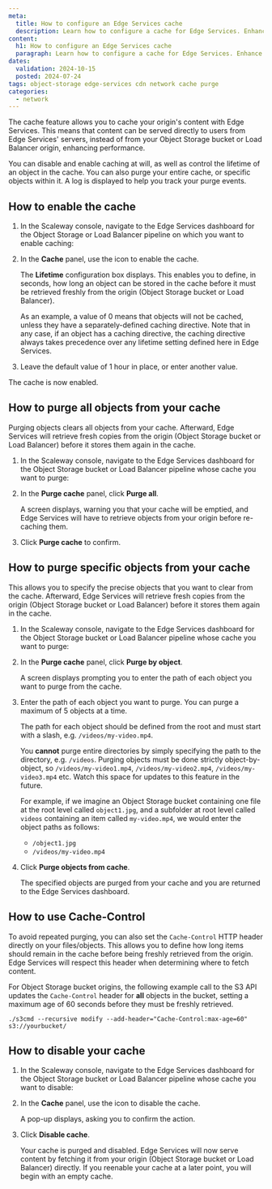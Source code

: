 ```yaml
---
meta:
  title: How to configure an Edge Services cache
  description: Learn how to configure a cache for Edge Services. Enhance performance and finely control your cached objects via purging (cache invalidation).
content:
  h1: How to configure an Edge Services cache
  paragraph: Learn how to configure a cache for Edge Services. Enhance performance and finely control your cached objects via purging (cache invalidation).
dates:
  validation: 2024-10-15
  posted: 2024-07-24
tags: object-storage edge-services cdn network cache purge
categories:
  - network
---
```


The cache feature allows you to cache your origin's content with Edge Services. This means that content can be served directly to users from Edge Services' servers, instead of from your Object Storage bucket or Load Balancer origin, enhancing performance.

You can disable and enable caching at will, as well as control the lifetime of an object in the cache. You can also purge your entire cache, or specific objects within it. A log is displayed to help you track your purge events.

## How to enable the cache

1. In the Scaleway console, navigate to the Edge Services dashboard for the Object Storage or Load Balancer pipeline on which you want to enable caching:

    <Lightbox src="scaleway-edge-services-dashboard.webp" alt="A screenshot of the Edge Services dashboard in the Scaleway console. This is a dashboard for Edge Services on an Object Storage bucket, showing links to the documentation, Scaleway Cockpit, the endpoint, cache settings and a button to disable the pipeline." />

2. In the **Cache** panel, use the <Icon name="toggle" /> icon to enable the cache.

    The **Lifetime** configuration box displays. This enables you to define, in seconds, how long an object can be stored in the cache before it must be retrieved freshly from the origin (Object Storage bucket or Load Balancer).

    <Lightbox src="scaleway-edge-services-cache.webp" />

    <Message type="tip">
    As an example, a value of 0 means that objects will not be cached, unless they have a separately-defined caching directive. Note that in any case, if an object has a caching directive, the caching directive always takes precedence over any lifetime setting defined here in Edge Services.
    </Message>

3. Leave the default value of 1 hour in place, or enter another value.

The cache is now enabled.

## How to purge all objects from your cache

Purging objects clears all objects from your cache. Afterward, Edge Services will retrieve fresh copies from the origin (Object Storage bucket or Load Balancer) before it stores them again in the cache.

1. In the Scaleway console, navigate to the Edge Services dashboard for the Object Storage bucket or Load Balancer pipeline whose cache you want to purge:

    <Lightbox src="scaleway-edge-services-dashboard.webp" alt="A screenshot of the Edge Services dashboard in the Scaleway console. This is a dashboard for Edge Services on an Object Storage bucket, showing links to the documentation, Scaleway Cockpit, the endpoint, cache settings and a button to disable the pipeline." />

2. In the **Purge cache** panel, click **Purge all**.

    <Lightbox src="scaleway-edge-services-purge-cache.webp" />

    A screen displays, warning you that your cache will be emptied, and Edge Services will have to retrieve objects from your origin before re-caching them.
        
3. Click **Purge cache** to confirm.

## How to purge specific objects from your cache

This allows you to specify the precise objects that you want to clear from the cache. Afterward, Edge Services will retrieve fresh copies from the origin (Object Storage bucket or Load Balancer) before it stores them again in the cache.

1. In the Scaleway console, navigate to the Edge Services dashboard for the Object Storage bucket or Load Balancer pipeline whose cache you want to purge:

    <Lightbox src="scaleway-edge-services-dashboard.webp" alt="A screenshot of the Edge Services dashboard in the Scaleway console. This is a dashboard for Edge Services on an Object Storage bucket, showing links to the documentation, Scaleway Cockpit, the endpoint, cache settings and a button to disable the pipeline." />

2. In the **Purge cache** panel, click **Purge by object**.

    <Lightbox src="scaleway-edge-services-purge-cache.webp" />
        
    A screen displays prompting you to enter the path of each object you want to purge from the cache.

    <Lightbox src="scaleway-edge-services-purge-object.webp" />

3. Enter the path of each object you want to purge. You can purge a maximum of 5 objects at a time.

      <Message type="tip">

      The path for each object should be defined from the root and must start with a slash, e.g. `/videos/my-video.mp4`.

      You **cannot** purge entire directories by simply specifying the path to the directory, e.g. `/videos`. Purging objects must be done strictly object-by-object, so `/videos/my-video1.mp4`, `/videos/my-video2.mp4`, `/videos/my-video3.mp4` etc. Watch this space for updates to this feature in the future.

      For example, if we imagine an Object Storage bucket containing one file at the root level called `object1.jpg`, and a subfolder at root level called `videos` containing an item called `my-video.mp4`, we would enter the object paths as follows:

      - `/object1.jpg`
      - `/videos/my-video.mp4`

      </Message>

4. Click **Purge objects from cache**.

    The specified objects are purged from your cache and you are returned to the Edge Services dashboard.

## How to use Cache-Control

To avoid repeated purging, you can also set the `Cache-Control` HTTP header directly on your files/objects. This allows you to define how long items should remain in the cache before being freshly retrieved from the origin. Edge Services will respect this header when determining where to fetch content.

For Object Storage bucket origins, the following example call to the S3 API updates the `Cache-Control` header for **all** objects in the bucket, setting a maximum age of 60 seconds before they must be freshly retrieved. 

```
./s3cmd --recursive modify --add-header="Cache-Control:max-age=60" s3://yourbucket/
```

## How to disable your cache

1. In the Scaleway console, navigate to the Edge Services dashboard for the Object Storage bucket or Load Balancer pipeline whose cache you want to disable:

    <Lightbox src="scaleway-edge-services-dashboard.webp" alt="A screenshot of the Edge Services dashboard in the Scaleway console. This is a dashboard for Edge Services on an Object Storage bucket, showing links to the documentation, Scaleway Cockpit, the endpoint, cache settings and a button to disable the pipeline." />

2. In the **Cache** panel, use the <Icon name="toggle" /> icon to disable the cache.

    A pop-up displays, asking you to confirm the action.

3. Click **Disable cache**.

    Your cache is purged and disabled. Edge Services will now serve content by fetching it from your origin (Object Storage bucket or Load Balancer) directly. If you reenable your cache at a later point, you will begin with an empty cache.